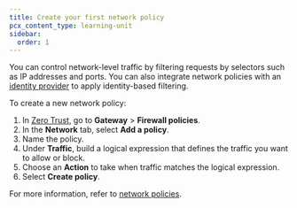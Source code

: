 ```yaml
---
title: Create your first network policy
pcx_content_type: learning-unit
sidebar:
  order: 1
---
```



You can control network-level traffic by filtering requests by selectors such as IP addresses and ports. You can also integrate network policies with an [identity provider](/cloudflare-one/identity/idp-integration/) to apply identity-based filtering.

To create a new network policy:

1. In [Zero Trust](https://one.dash.cloudflare.com/), go to **Gateway** > **Firewall policies**.
2. In the **Network** tab, select **Add a policy**.
3. Name the policy.
4. Under **Traffic**, build a logical expression that defines the traffic you want to allow or block.
5. Choose an **Action** to take when traffic matches the logical expression.
   <Render
   	file="gateway/policies/enforce-device-posture"
   	product="cloudflare-one"
   />
6. Select **Create policy**.

For more information, refer to [network policies](/cloudflare-one/policies/gateway/network-policies/).
